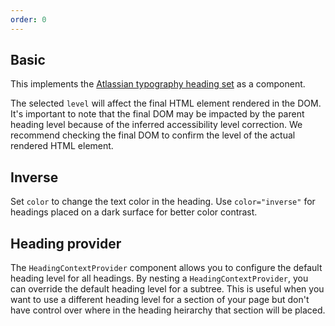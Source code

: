 ```yaml
---
order: 0
---
```



## Basic

This implements the [Atlassian typography heading set](/foundations/typography/) as a component.

The selected `level` will affect the final HTML element rendered in the DOM.
It's important to note that the final DOM may be impacted by the parent heading level because of the inferred accessibility level correction. We recommend checking the final
DOM to confirm the level of the actual rendered HTML element.

<Example Component={HeadingDefault} packageName="@atlaskit/heading" />

## Inverse

Set `color` to change the text color in the heading. Use `color="inverse"` for headings placed on a dark
surface for better color contrast.

<Example Component={HeadingInverse} packageName="@atlaskit/heading" />

## Heading provider

The `HeadingContextProvider` component allows you to configure the default heading level for all headings.
By nesting a `HeadingContextProvider`, you can override the default heading level for a subtree. This is useful
when you want to use a different heading level for a section of your page but don't have control over where
in the heading heirarchy that section will be placed.

<Example Component={HeadingProvider} packageName="@atlaskit/heading" />
